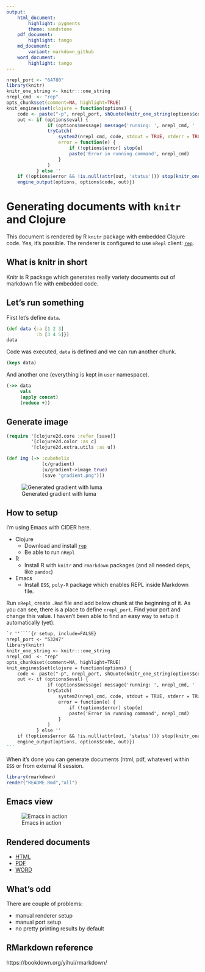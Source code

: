 ```yaml
---
output:
    html_document:
        highlight: pygments
        theme: sandstone
    pdf_document:
        highlight: tango
    md_document:
        variant: markdown_github
    word_document:
        highlight: tango
---
```


```r
nrepl_port <- "64780"
library(knitr)
knitr_one_string <- knitr:::one_string
nrepl_cmd  <- "rep"
opts_chunk$set(comment=NA, highlight=TRUE)
knit_engines$set(clojure = function(options) {
    code <- paste("-p", nrepl_port, shQuote(knitr_one_string(options$code)))
    out <- if (options$eval) {
               if (options$message) message('running: ', nrepl_cmd, ' ', code)
               tryCatch(
                   system2(nrepl_cmd, code, stdout = TRUE, stderr = TRUE, env = options$engine.env),
                   error = function(e) {
                       if (!options$error) stop(e)
                       paste('Error in running command', nrepl_cmd)
                   }
               )
           } else ''
    if (!options$error && !is.null(attr(out, 'status'))) stop(knitr_one_string(out))
    engine_output(options, options$code, out)})
```

# Generating documents with `knitr` and Clojure

This document is rendered by R `knitr` package with embedded Clojure code. Yes, it's possible. 
The renderer is configured to use `nRepl` client: [`rep`](https://github.com/eraserhd/rep).

## What is knitr in short

Knitr is R package which generates really variety documents out of markdown file with embedded code.

## Let's run something

First let's define `data`.

```clojure
(def data {:a [1 2 3]
           :b [3 4 5]})
data
````

Code was executed, `data` is defined and we can run another chunk.

```clojure
(keys data)
```

And another one (everything is kept in `user` namespace).

```clojure
(->> data
     vals
     (apply concat)
     (reduce +))
```

## Generate image

```clojure
(require '[clojure2d.core :refer [save]]
         '[clojure2d.color :as c]
         '[clojure2d.extra.utils :as u])
```

```clojure
(def img (-> :cubehelix
             (c/gradient)
             (u/gradient->image true)
             (save "gradient.png")))
```
![Generated gradient with luma](gradient.png)

## How to setup

I'm using Emacs with CIDER here. 

* Clojure
    * Download and install [`rep`](https://github.com/eraserhd/rep)
    * Be able to run `nRepl`
* R
    * Install R with `knitr` and `rmarkdown` packages (and all needed deps, like `pandoc`)
* Emacs
    * Install `ESS`, `poly-R` package which enables REPL inside Markdown file.

Run `nRepl`, create `.Rmd` file and add below chunk at the beginning of it. As you can see, there is a place to define `nrepl_port`. Find your port and change this value. I haven't been able to find an easy way to setup it automatically (yet).

````markdown
`r ''````{r setup, include=FALSE}
nrepl_port <- "53247"
library(knitr)
knitr_one_string <- knitr:::one_string
nrepl_cmd  <- "rep"
opts_chunk$set(comment=NA, highlight=TRUE)
knit_engines$set(clojure = function(options) {
    code <- paste("-p", nrepl_port, shQuote(knitr_one_string(options$code)))
    out <- if (options$eval) {
               if (options$message) message('running: ', nrepl_cmd, ' ', code)
               tryCatch(
                   system2(nrepl_cmd, code, stdout = TRUE, stderr = TRUE, env = options$engine.env),
                   error = function(e) {
                       if (!options$error) stop(e)
                       paste('Error in running command', nrepl_cmd)
                   }
               )
           } else ''
    if (!options$error && !is.null(attr(out, 'status'))) stop(knitr_one_string(out))
    engine_output(options, options$code, out)})
```
````

When it's done you can generate documents (html, pdf, whatever) within `ESS` or from external R session.

```r
library(rmarkdown)
render("README.Rmd","all")
```

## Emacs view

![Emacs in action](emacs.png)

## Rendered documents

* [HTML](https://genmeblog.github.io/rmarkdown-clojure/README.html)
* [PDF](https://github.com/genmeblog/rmarkdown-clojure/blob/master/README.pdf)
* [WORD](https://github.com/genmeblog/rmarkdown-clojure/blob/master/README.docx)

## What's odd

There are couple of problems:

* manual renderer setup
* manual port setup
* no pretty printing results by default

## RMarkdown reference

https://bookdown.org/yihui/rmarkdown/


